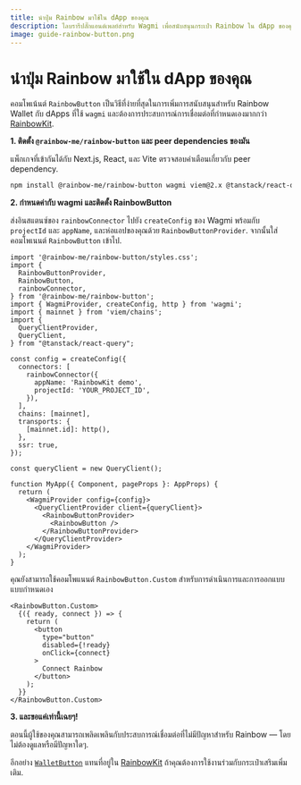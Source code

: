 ```yaml
---
title: นำปุ่ม Rainbow มาใช้ใน dApp ของคุณ
description: ไลบรารีปลั๊กแอนด์เพลย์สำหรับ Wagmi เพื่อสนับสนุนกระเป๋า Rainbow ใน dApp ของคุณ
image: guide-rainbow-button.png
---
```


# นำปุ่ม Rainbow มาใช้ใน dApp ของคุณ

คอมโพเน้นต์ `RainbowButton` เป็นวิธีที่ง่ายที่สุดในการเพิ่มการสนับสนุนสำหรับ Rainbow Wallet กับ dApps ที่ใช้ `wagmi` และต้องการประสบการณ์การเชื่อมต่อที่กำหนดเองมากกว่า [RainbowKit](https://www.rainbowkit.com/docs/installation).

**1. ติดตั้ง `@rainbow-me/rainbow-button` และ peer dependencies ของมัน**

แพ็กเกจที่เข้ากันได้กับ Next.js, React, และ Vite ตรวจสอบคำเตือนเกี่ยวกับ peer dependency.

```bash
npm install @rainbow-me/rainbow-button wagmi viem@2.x @tanstack/react-query
```

**2. กำหนดค่ากับ wagmi และติดตั้ง RainbowButton**

ส่งอินสแตนซ์ของ `rainbowConnector` ไปยัง `createConfig` ของ Wagmi พร้อมกับ `projectId` และ `appName`, และห่อแอปของคุณด้วย `RainbowButtonProvider`. จากนั้นใส่คอมโพเนนต์ `RainbowButton` เข้าไป.

```tsx
import '@rainbow-me/rainbow-button/styles.css';
import {
  RainbowButtonProvider,
  RainbowButton,
  rainbowConnector,
} from '@rainbow-me/rainbow-button';
import { WagmiProvider, createConfig, http } from 'wagmi';
import { mainnet } from 'viem/chains';
import {
  QueryClientProvider,
  QueryClient,
} from "@tanstack/react-query";

const config = createConfig({
  connectors: [
    rainbowConnector({
      appName: 'RainbowKit demo',
      projectId: 'YOUR_PROJECT_ID',
    }),
  ],
  chains: [mainnet],
  transports: {
    [mainnet.id]: http(),
  },
  ssr: true,
});

const queryClient = new QueryClient();

function MyApp({ Component, pageProps }: AppProps) {
  return (
    <WagmiProvider config={config}>
      <QueryClientProvider client={queryClient}>
        <RainbowButtonProvider>
          <RainbowButton />
        </RainbowButtonProvider>
      </QueryClientProvider>
    </WagmiProvider>
  );
}
```

คุณยังสามารถใช้คอมโพแนนต์ `RainbowButton.Custom` สำหรับการดำเนินการและการออกแบบแบบกำหนดเอง

```tsx
<RainbowButton.Custom>
  {({ ready, connect }) => {
    return (
      <button
        type="button"
        disabled={!ready}
        onClick={connect}
      >
        Connect Rainbow
      </button>
    );
  }}
</RainbowButton.Custom>
```

**3. และขอแค่เท่านี้เฉยๆ!**

ตอนนี้ผู้ใช้ของคุณสามารถเพลิดเพลินกับประสบการณ์เชื่อมต่อที่ไม่มีปัญหาสำหรับ Rainbow — โดยไม่ต้องดูแลหรือมีปัญหาใดๆ.

อีกอย่าง [`WalletButton`](https://www.rainbowkit.com/docs/wallet-button) แทนที่อยู่ใน [RainbowKit](https://www.rainbowkit.com/docs/installation) ถ้าคุณต้องการใช้งานร่วมกับกระเป๋าเสริมเพิ่มเติม.
